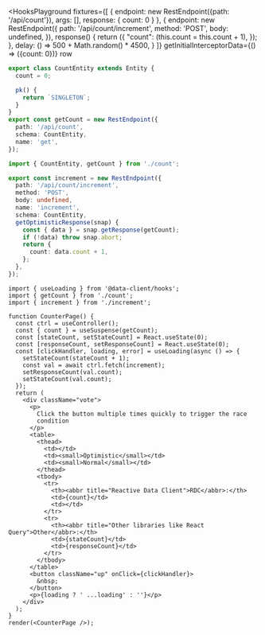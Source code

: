 
<HooksPlayground fixtures={[
{
endpoint: new RestEndpoint({path: '/api/count'}),
args: [],
response: { count: 0 }
},
{
endpoint: new RestEndpoint({
path: '/api/count/increment',
method: 'POST',
body: undefined,
}),
response() {
return ({
"count": (this.count = this.count + 1),
});
},
delay: () => 500 + Math.random() * 4500,
}
]}
getInitialInterceptorData={() => ({count: 0})}
row
>

```ts title="count" collapsed
export class CountEntity extends Entity {
  count = 0;

  pk() {
    return `SINGLETON`;
  }
}
export const getCount = new RestEndpoint({
  path: '/api/count',
  schema: CountEntity,
  name: 'get',
});
```

```ts title="increment" {9-15}
import { CountEntity, getCount } from './count';

export const increment = new RestEndpoint({
  path: '/api/count/increment',
  method: 'POST',
  body: undefined,
  name: 'increment',
  schema: CountEntity,
  getOptimisticResponse(snap) {
    const { data } = snap.getResponse(getCount);
    if (!data) throw snap.abort;
    return {
      count: data.count + 1,
    };
  },
});
```

```tsx title="CounterPage" collapsed
import { useLoading } from '@data-client/hooks';
import { getCount } from './count';
import { increment } from './increment';

function CounterPage() {
  const ctrl = useController();
  const { count } = useSuspense(getCount);
  const [stateCount, setStateCount] = React.useState(0);
  const [responseCount, setResponseCount] = React.useState(0);
  const [clickHandler, loading, error] = useLoading(async () => {
    setStateCount(stateCount + 1);
    const val = await ctrl.fetch(increment);
    setResponseCount(val.count);
    setStateCount(val.count);
  });
  return (
    <div className="vote">
      <p>
        Click the button multiple times quickly to trigger the race
        condition
      </p>
      <table>
        <thead>
          <td></td>
          <td><small>Optimistic</small></td>
          <td><small>Normal</small></td>
        </thead>
        <tbody>
          <tr>
            <th><abbr title="Reactive Data Client">RDC</abbr>:</th>
            <td>{count}</td>
            <td></td>
          </tr>
          <tr>
            <th><abbr title="Other libraries like React Query">Other</abbr>:</th>
            <td>{stateCount}</td>
            <td>{responseCount}</td>
          </tr>
        </tbody>
      </table>
      <button className="up" onClick={clickHandler}>
        &nbsp;
      </button>
      <p>{loading ? ' ...loading' : ''}</p>
    </div>
  );
}
render(<CounterPage />);
```

</HooksPlayground>